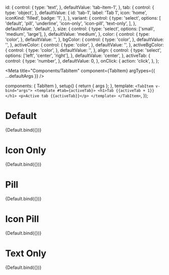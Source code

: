 

  id: {
    control: {
      type: 'text',
    },
    defaultValue: 'tab-item-1',
  },
  tab: {
    control: {
      type: 'object',
    },
    defaultValue: {
      id: 'tab-1',
      label: 'Tab 1',
      icon: 'home',
      iconKind: 'filled',
      badge: '1',
    },
  },
  variant: {
    control: {
      type: 'select',
      options: [
        'default',
        'pill',
        'underline',
        'icon-only',
        'icon-pill',
        'text-only',
      ],
    },
    defaultValue: 'default',
  },
  size: {
    control: {
      type: 'select',
      options: ['small', 'medium', 'large'],
    },
    defaultValue: 'medium',
  },
  color: {
    control: {
      type: 'color',
    },
    defaultValue: '',
  },
  bgColor: {
    control: {
      type: 'color',
    },
    defaultValue: '',
  },
  activeColor: {
    control: {
      type: 'color',
    },
    defaultValue: '',
  },
  activeBgColor: {
    control: {
      type: 'color',
    },
    defaultValue: '',
  },
  align: {
    control: {
      type: 'select',
      options: ['left', 'center', 'right'],
    },
    defaultValue: 'center',
  },
  activeTab: {
    control: {
      type: 'number',
    },
    defaultValue: 0,
  },
  onClick: {
    action: 'click',
  },
};

<Meta
  title="Components/TabItem"
  component={TabItem}
  argTypes={{ ...defaultArgs }}
/>

  components: { TabItem },
  setup() {
    return { args };
  },
  template: `
    <TabItem v-bind="args">
      <template #tab={activeTab}>
        <h1>Tab {{activeTab + 1}}</h1>
        <p>Active tab {{activeTab}}</p>
      </template>
    </TabItem>
  `,
});

# Default

<Canvas>
  <Story
    name="Default"
    argTypes={{ ...Default.argTypes }}
    args={{ variant: 'default' }}
  >
    {Default.bind({})}
  </Story>
</Canvas>

# Icon Only

<Canvas>
  <Story
    name="Icon Only"
    argTypes={{ ...Default.argTypes }}
    args={{
      variant: 'icon-only',
      tab: {
        id: 'tab-item-2',
        label: 'Tab 1',
        icon: 'home',
        iconKind: 'filled',
      },
    }}
  >
    {Default.bind({})}
  </Story>
</Canvas>

# Pill

<Canvas>
  <Story
    name="Pill"
    argTypes={{ ...Default.argTypes }}
    args={{
      variant: 'pill',
      tab: {
        id: 'tab-item-3',
        label: 'Tab 1',
        icon: 'home',
        iconKind: 'filled',
      },
    }}
  >
    {Default.bind({})}
  </Story>
</Canvas>

# Icon Pill

<Canvas>
  <Story
    name="Icon Pill"
    argTypes={{ ...Default.argTypes }}
    args={{
      variant: 'icon-pill',
      tab: {
        id: 'tab-item-4',
        label: 'Tab 1',
        icon: 'home',
        iconKind: 'filled',
      },
    }}
  >
    {Default.bind({})}
  </Story>
</Canvas>

# Text Only

<Canvas>
  <Story
    name="Text Only"
    argTypes={{ ...Default.argTypes }}
    args={{
      variant: 'text-only',
      tab: {
        id: 'tab-item-5',
        label: 'Tab 1',
        icon: 'home',
        iconKind: 'filled',
      },
    }}
  >
    {Default.bind({})}
  </Story>
</Canvas>

<ArgsTable story="Default" />
